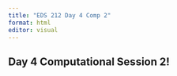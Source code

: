 ```yaml
---
title: "EDS 212 Day 4 Comp 2"
format: html
editor: visual
---
```


## Day 4 Computational Session 2!
